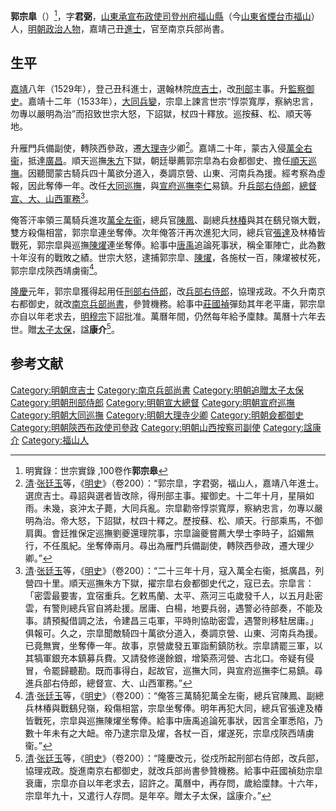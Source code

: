 {{明清人物信息框
| 姓名 = 郭宗皐
| 原名 =
| 圖片名稱= 
| 圖片大小 =
| 圖片說明 = 
| 最高職務 =資政大夫南京兵部尚書 
| 國家 = 大明
| 爵位 =
| 籍貫 = [[山東承宣布政使司|山東承宣布政使司]][[登州府|登州府]][[福山縣|福山縣]]
| 族裔 = 漢族
| 字號 = 字君弼
| 諡號 = 
| 出生日期 = [[弘治|弘治]]十二年（1499年）
| 出生地點 = 
| 逝世日期 = [[萬曆|萬曆]]十六年（1588年）
| 逝世地點 = 
| 墓葬 =
| 配偶 =
| 親屬 = 父 [[郭天錫|郭天錫]]
| 出身 = *嘉靖八年己丑科進士出身
| 經歷 = 
| 著作 =
}}
'''郭宗皐'''（{{bd|1499年||1588年|catIdx=Guo郭}}）<ref>明實錄：世宗實錄 ,100卷作'''郭宗皋'''</ref>，字'''君弼'''，[[山東承宣布政使司|山東承宣布政使司]][[登州府|登州府]][[福山縣|福山縣]]（今[[山東省|山東省]][[煙台市|煙台市]][[福山|福山]]）人，[[明朝|明朝]][[政治人物|政治人物]]，嘉靖己丑[[進士|進士]]，官至南京兵部尚書。

== 生平 ==
[[嘉靖|嘉靖]]八年（1529年），登己丑科進士，選翰林院[[庶吉士|庶吉士]]，改[[刑部|刑部]]主事。升[[監察御史|監察御史]]。嘉靖十二年（1533年），[[大同兵變|大同兵變]]，宗皐上諫言世宗“惇崇寬厚，察納忠言，勿專以嚴明為治”而招致世宗大怒，下詔獄，杖四十釋放。巡按蘇、松、順天等地。

升雁門兵備副使，轉陝西參政，遷[[大理寺|大理寺]]少卿<ref>[[清|清]]·[[张廷玉|张廷玉]]等，《[[明史|明史]]》（卷200）：“郭宗皐，字君弼，福山人，嘉靖八年進士。選庶吉士。尋詔與選者皆改除，得刑部主事。擢御史。十二年十月，星隕如雨。未幾，哀沖太子薨，大同兵亂。宗皐勸帝惇崇寬厚，察納忠言，勿專以嚴明為治。帝大怒，下詔獄，杖四十釋之。歷按蘇、松、順天。行部乘馬，不御肩輿。會廷推保定巡撫劉夔還理院事，宗皐論夔嘗薦大學士李時子，諂媚無行，不任風紀。坐奪俸兩月。尋出為雁門兵備副使，轉陝西參政，遷大理少卿。”</ref>。嘉靖二十年，蒙古入侵[[萬全右衞|萬全右衞]]，抵達[[廣昌|廣昌]]。順天巡撫[[朱方|朱方]]下獄，朝廷舉薦郭宗皐為右僉都御史、擔任[[順天巡撫|順天巡撫]]。因聽聞蒙古騎兵四十萬欲分道入，奏調京營、山東、河南兵為援。經考察為虛報，因此奪俸一年。改任[[大同巡撫|大同巡撫]]，與[[宣府巡撫|宣府巡撫]][[李仁|李仁]]易鎮。升[[兵部右侍郎|兵部右侍郎]]，[[宣大總督|總督宣、大、山西軍務]]<ref>[[清|清]]·[[张廷玉|张廷玉]]等，《[[明史|明史]]》（卷200）：“二十三年十月，寇入萬全右衞，抵廣昌，列營四十里。順天巡撫朱方下獄，擢宗皐右僉都御史代之，寇已去。宗皐言：「密雲最要害，宜宿重兵。乞敕馬蘭、太平、燕河三屯歲發千人，以五月赴密雲，有警則總兵官自將赴援。居庸、白楊，地要兵弱，遇警必待部奏，不能及事。請預擬借調之法，令建昌三屯軍，平時則協助密雲，遇警則移駐居庸。」俱報可。久之，宗皐聞敵騎四十萬欲分道入，奏調京營、山東、河南兵為援。已竟無實，坐奪俸一年。故事，京營歲發五軍詣薊鎮防秋。宗皐請罷三軍，以其犒軍銀充本鎮募兵費。又請發修邊餘銀，增築燕河營、古北口。帝疑有侵冒，令罷歸聽勘。既而事得白，起故官，巡撫大同，與宣府巡撫李仁易鎮。尋進兵部右侍郎，總督宣、大、山西軍務。”</ref>。

俺答汗率領三萬騎兵進攻[[萬全左衞|萬全左衞]]，總兵官[[陳鳳|陳鳳]]、副總兵[[林椿|林椿]]與其在鷂兒嶺大戰，雙方殺傷相當，郭宗皐連坐奪俸。次年俺答汗再次進犯大同，總兵官[[張達|張達]]及林椿皆戰死，郭宗皐與巡撫[[陳燿|陳燿]]連坐奪俸。給事中[[唐禹|唐禹]]追論死事狀，稱全軍陣亡，此為數十年沒有的戰敗之績。世宗大怒，逮捕郭宗皐、[[陳燿|陳燿]]，各施杖一百，陳燿被杖死，郭宗皐戍陝西靖虜衞<ref>[[清|清]]·[[张廷玉|张廷玉]]等，《[[明史|明史]]》（卷200）：“俺答三萬騎犯萬全左衞，總兵官陳鳳、副總兵林椿與戰鷂兒嶺，殺傷相當，宗皐坐奪俸。明年再犯大同，總兵官張達及椿皆戰死，宗皐與巡撫陳燿坐奪俸。給事中唐禹追論死事狀，因言全軍悉陷，乃數十年未有之大衄。帝乃逮宗皐及燿，各杖一百，燿遂死，宗皐戍陝西靖虜衞。”</ref>。

[[隆庆_(明朝)|隆慶]]元年，郭宗皐獲得起用任[[刑部右侍郎|刑部右侍郎]]，改[[兵部右侍郎|兵部右侍郎]]，協理戎政。不久升南京右都御史，就改[[南京兵部尚書|南京兵部尚書]]，參贊機務。給事中[[莊國禎|莊國禎]]彈劾其年老平庸，郭宗皐亦自以年老求去，[[明穆宗|明穆宗]]下詔批准。萬曆年間，仍然每年給予廩隸。萬曆十六年去世。贈[[太子太保|太子太保]]，諡'''康介'''<ref>[[清|清]]·[[张廷玉|张廷玉]]等，《[[明史|明史]]》（卷200）：“隆慶改元，從戍所起刑部右侍郎，改兵部，協理戎政。旋進南京右都御史，就改兵部尚書參贊機務。給事中莊國禎劾宗皐衰庸，宗皐亦自以年老求去，詔許之。萬曆中，再存問，歲給廩隸。十六年，宗皐年九十，又遣行人存問。是年卒。贈太子太保，諡康介。”</ref>。

==参考文献==
{{reflist}}
{{start box}}
{{s-off}}
{{succession box|[[詹榮|詹榮]]|[[李仁|李仁]]|[[大同巡抚|明朝大同巡抚]]|1548年<br /><sub>嘉靖二十七年十一月乙亥 - 嘉靖二十八年二月癸亥</sub>}}
{{succession box|[[李仁|李仁]]|[[李良|李良]]|[[宣府巡抚|明朝宣府巡抚]]|1549年<br /><sub>嘉靖二十八年二月癸亥 - 嘉靖二十八年五月戊寅</sub>}}
{{end box}}
{{嘉靖八年己丑科殿試金榜}}
{{DEFAULTSORT:Guo郭}}
[[Category:明朝庶吉士|Category:明朝庶吉士]]
[[Category:南京兵部尚書|Category:南京兵部尚書]]
[[Category:明朝追贈太子太保|Category:明朝追贈太子太保]]
[[Category:明朝刑部侍郎|Category:明朝刑部侍郎]]
[[Category:明朝宣大總督|Category:明朝宣大總督]]
[[Category:明朝宣府巡撫|Category:明朝宣府巡撫]]
[[Category:明朝大同巡撫|Category:明朝大同巡撫]]
[[Category:明朝大理寺少卿|Category:明朝大理寺少卿]]
[[Category:明朝僉都御史|Category:明朝僉都御史]]
[[Category:明朝陝西布政使司參政|Category:明朝陝西布政使司參政]]
[[Category:明朝山西按察司副使|Category:明朝山西按察司副使]]
[[Category:諡康介|Category:諡康介]]
[[Category:福山人|Category:福山人]]